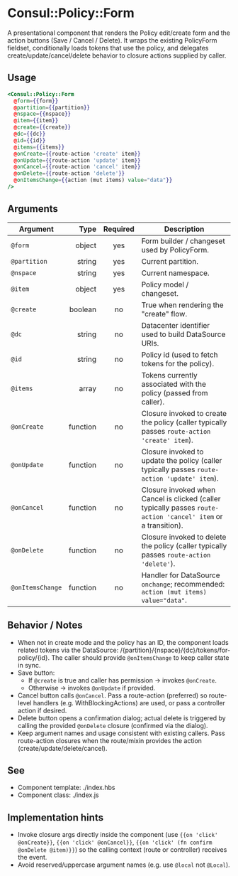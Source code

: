 # Consul::Policy::Form

A presentational component that renders the Policy edit/create form and the action buttons (Save / Cancel / Delete). It wraps the existing PolicyForm fieldset, conditionally loads tokens that use the policy, and delegates create/update/cancel/delete behavior to closure actions supplied by caller.

## Usage

```hbs
<Consul::Policy::Form
  @form={{form}}
  @partition={{partition}}
  @nspace={{nspace}}
  @item={{item}}
  @create={{create}}
  @dc={{dc}}
  @id={{id}}
  @items={{items}}
  @onCreate={{route-action 'create' item}}
  @onUpdate={{route-action 'update' item}}
  @onCancel={{route-action 'cancel' item}}
  @onDelete={{route-action 'delete'}}
  @onItemsChange={{action (mut items) value="data"}}
/>
```

## Arguments

| Argument | Type | Required | Description |
|---|---:|:---:|---|
| `@form` | object | yes | Form builder / changeset used by PolicyForm. |
| `@partition` | string | yes | Current partition. |
| `@nspace` | string | yes | Current namespace. |
| `@item` | object | yes | Policy model / changeset. |
| `@create` | boolean | no | True when rendering the "create" flow. |
| `@dc` | string | no | Datacenter identifier used to build DataSource URIs. |
| `@id` | string | no | Policy id (used to fetch tokens for the policy). |
| `@items` | array | no | Tokens currently associated with the policy (passed from caller). |
| `@onCreate` | function | no | Closure invoked to create the policy (caller typically passes `route-action 'create' item`). |
| `@onUpdate` | function | no | Closure invoked to update the policy (caller typically passes `route-action 'update' item`). |
| `@onCancel` | function | no | Closure invoked when Cancel is clicked (caller typically passes `route-action 'cancel' item` or a transition). |
| `@onDelete` | function | no | Closure invoked to delete the policy (caller typically passes `route-action 'delete'`). |
| `@onItemsChange` | function | no | Handler for DataSource `onchange`; recommended: `action (mut items) value="data"`. |

## Behavior / Notes

- When not in create mode and the policy has an ID, the component loads related tokens via the DataSource:
  /{partition}/{nspace}/{dc}/tokens/for-policy/{id}. The caller should provide `@onItemsChange` to keep caller state in sync.
- Save button:
  - If `@create` is true and caller has permission → invokes `@onCreate`.
  - Otherwise → invokes `@onUpdate` if provided.
- Cancel button calls `@onCancel`. Pass a route-action (preferred) so route-level handlers (e.g. WithBlockingActions) are used, or pass a controller action if desired.
- Delete button opens a confirmation dialog; actual delete is triggered by calling the provided `@onDelete` closure (confirmed via the dialog).
- Keep argument names and usage consistent with existing callers. Pass route-action closures when the route/mixin provides the action (create/update/delete/cancel).

## See

- Component template: ./index.hbs  
- Component class: ./index.js

## Implementation hints

- Invoke closure args directly inside the component (use `{{on 'click' @onCreate}}`, `{{on 'click' @onCancel}}`, `{{on 'click' (fn confirm @onDelete @item)}}`) so the calling context (route or controller) receives the event.
- Avoid reserved/uppercase argument names (e.g. use `@local` not `@Local`).
